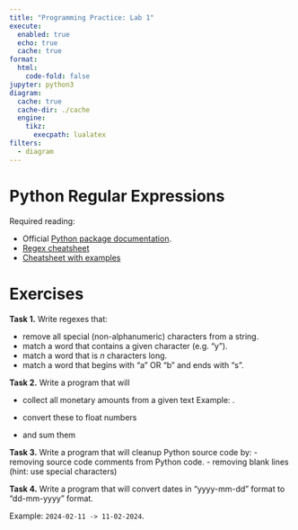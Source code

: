 ```yaml
---
title: "Programming Practice: Lab 1"
execute:
  enabled: true
  echo: true
  cache: true
format:
  html:
    code-fold: false
jupyter: python3
diagram:
  cache: true
  cache-dir: ./cache
  engine:
    tikz:
      execpath: lualatex
filters:
  - diagram
---
```


# Python Regular Expressions

 Required reading: 

- Official [Python package documentation](https://docs.python.org/3/howto/regex.html).
- [Regex cheatsheet](https://www.debuggex.com/cheatsheet/regex/python)
- [Cheatsheet with examples](https://images.datacamp.com/image/upload/v1665049611/Marketing/Blog/Regular_Expressions_Cheat_Sheet.pdf)

# Exercises
**Task 1.** Write regexes that:

- remove all special (non-alphanumeric) characters from a string.
- match a word that contains a given character (e.g. "y").
- match a word that is $n$ characters long.
- match a word that begins with "a" OR "b" and ends with "s".

**Task 2.** Write a program that will 

- collect all monetary amounts from a given text
   Example: \lstinline!"first amount is $123.45, second amount is $400" -> [123.45, 400]!.

- convert these to float numbers
- and sum them

**Task 3.** Write a program that will cleanup Python source code by:
- removing source code comments from Python code.
- removing blank lines (hint: use \lstinline|\r, \n| special characters)

**Task 4.** Write a program that will convert dates in "yyyy-mm-dd"\ format to "dd-mm-yyyy"\ format.

Example: `2024-02-11 -> 11-02-2024`.
